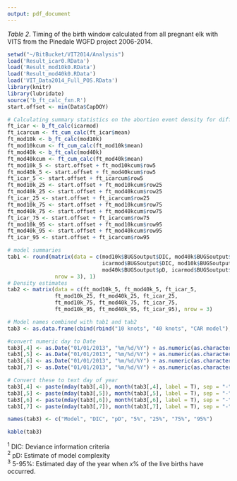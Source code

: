 ```yaml
---
output: pdf_document
---
```

*Table 2*. Timing of the birth window calculated from all pregnant elk with VITS from the Pinedale WGFD project 2006-2014. 

```r
setwd("~/BitBucket/VIT2014/Analysis")
load('Result_icar0.RData')
load('Result_mod10k0.RData')
load('Result_mod40k0.RData')
load('VIT_Data2014_Full_POS.RData')
library(knitr)
library(lubridate)
source('b_ft_calc_fxn.R')
start.offset <- min(Data$CapDOY)

# Calculating summary statistics on the abortion event density for different models. 
ft_icar <- b_ft_calc(icarmod)
ft_icarcum <- ft_cum_calc(ft_icar$mean)
ft_mod10k <- b_ft_calc(mod10k)
ft_mod10kcum <- ft_cum_calc(ft_mod10k$mean)
ft_mod40k <- b_ft_calc(mod40k)
ft_mod40kcum <- ft_cum_calc(ft_mod40k$mean)
ft_mod10k_5 <- start.offset + ft_mod10kcum$row5 
ft_mod40k_5 <- start.offset + ft_mod40kcum$row5 
ft_icar_5 <- start.offset + ft_icarcum$row5 
ft_mod10k_25 <- start.offset + ft_mod10kcum$row25 
ft_mod40k_25 <- start.offset + ft_mod40kcum$row25 
ft_icar_25 <- start.offset + ft_icarcum$row25 
ft_mod10k_75 <- start.offset + ft_mod10kcum$row75 
ft_mod40k_75 <- start.offset + ft_mod40kcum$row75 
ft_icar_75 <- start.offset + ft_icarcum$row75 
ft_mod10k_95 <- start.offset + ft_mod10kcum$row95 
ft_mod40k_95 <- start.offset + ft_mod40kcum$row95 
ft_icar_95 <- start.offset + ft_icarcum$row95 

# model summaries
tab1 <- round(matrix(data = c(mod10k$BUGSoutput$DIC, mod40k$BUGSoutput$DIC, 
                              icarmod$BUGSoutput$DIC, mod10k$BUGSoutput$pD,
                              mod40k$BUGSoutput$pD, icarmod$BUGSoutput$pD), 
               nrow = 3), 1)
# Density estimates
tab2 <- matrix(data = c(ft_mod10k_5, ft_mod40k_5, ft_icar_5,  
               ft_mod10k_25, ft_mod40k_25, ft_icar_25,  
               ft_mod10k_75, ft_mod40k_75, ft_icar_75,  
               ft_mod10k_95, ft_mod40k_95, ft_icar_95), nrow = 3)

# Model names combined with tab1 and tab2
tab3 <- as.data.frame(cbind(rbind("10 knots", "40 knots", "CAR model"), tab1, tab2))

#convert numeric day to Date
tab3[,4] <- as.Date("01/01/2013", "%m/%d/%Y") + as.numeric(as.character(tab3[,4]))
tab3[,5] <- as.Date("01/01/2013", "%m/%d/%Y") + as.numeric(as.character(tab3[,5]))
tab3[,6] <- as.Date("01/01/2013", "%m/%d/%Y") + as.numeric(as.character(tab3[,6]))
tab3[,7] <- as.Date("01/01/2013", "%m/%d/%Y") + as.numeric(as.character(tab3[,7]))

# Convert these to text day of year
tab3[,4] <- paste(mday(tab3[,4]), month(tab3[,4], label = T), sep = "-")
tab3[,5] <- paste(mday(tab3[,5]), month(tab3[,5], label = T), sep = "-")
tab3[,6] <- paste(mday(tab3[,6]), month(tab3[,6], label = T), sep = "-")
tab3[,7] <- paste(mday(tab3[,7]), month(tab3[,7], label = T), sep = "-")

names(tab3) <- c("Model", "DIC", "pD", "5%", "25%", "75%", "95%")

kable(tab3)
```
  
$^1$ DIC: Deviance information criteria  
$^2$ pD: Estimate of model complexity  
$^3$ 5-95%: Estimated day of the year when $x$% of the live births have occurred.  
